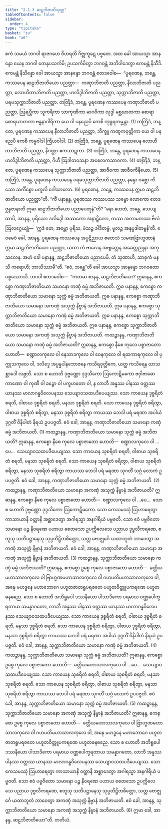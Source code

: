 ```yaml
---
title: "2.1.3 ဆဠဘိဇာတိသုတ္တ"
tableOfContents: false
sidebar:
  order: 4
type: "tipitaka"
basket: "su"
book: "a6"
---
```



<DynamicBreadcrumb />

<Division number="57" book="a6">

<Paragraph number="478" book="a6">
ဧကံ သမယံ ဘဂဝါ ရာဇဂဟေ ဝိဟရတိ ဂိဇ္ဈကူဋေ ပဗ္ဗတေ. အထ ခေါ အာယသ္မာ အာနန္ဒော ယေန ဘဂဝါ တေနုပသင်္ကမိ; ဥပသင်္ကမိတွာ ဘဂဝန္တံ အဘိဝါဒေတွာ ဧကမန္တံ နိသီဒိ. ဧကမန္တံ နိသိန္နော ခေါ အာယသ္မာ အာနန္ဒော ဘဂဝန္တံ ဧတဒဝေါစ—  “ပူရဏေန, ဘန္တေ, ကဿပေန ဆဠဘိဇာတိယော ပညတ္တာ—  ကဏှာဘိဇာတိ ပညတ္တာ, နီလာဘိဇာတိ ပညတ္တာ, လောဟိတာဘိဇာတိ ပညတ္တာ, ဟလိဒ္ဒါဘိဇာတိ ပညတ္တာ, သုက္ကာဘိဇာတိ ပညတ္တာ, ပရမသုက္ကာဘိဇာတိ ပညတ္တာ.
</Paragraph>

<Paragraph number="479" book="a6">
တတြိဒံ, ဘန္တေ, ပူရဏေန ကဿပေန ကဏှာဘိဇာတိ ပညတ္တာ, ဩရဗ္ဘိကာ သူကရိကာ သာကုဏိကာ မာဂဝိကာ လုဒ္ဒါ မစ္ဆဃာတကာ စောရာ စောရဃာတကာ ဗန္ဓနာဂါရိကာ ယေ ဝါ ပနညေပိ ကေစိ ကုရူရကမ္မန္တာ. (1)
</Paragraph>

<Paragraph number="480" book="a6">
တတြိဒံ, ဘန္တေ, ပူရဏေန ကဿပေန နီလာဘိဇာတိ ပညတ္တာ, ဘိက္ခူ ကဏ္ဋကဝုတ္တိကာ ယေ ဝါ ပနညေပိ ကေစိ ကမ္မဝါဒါ ကြိယဝါဒါ. (2)
</Paragraph>

<Paragraph number="481" book="a6">
တတြိဒံ, ဘန္တေ, ပူရဏေန ကဿပေန လောဟိတာဘိဇာတိ ပညတ္တာ, နိဂဏ္ဌာ ဧကသာဋကာ. (3)
</Paragraph>

<Paragraph number="482" book="a6">
တတြိဒံ, ဘန္တေ, ပူရဏေန ကဿပေန ဟလိဒ္ဒါဘိဇာတိ ပညတ္တာ, ဂိဟီ ဩဒါတဝသနာ အစေလကသာဝကာ. (4)
</Paragraph>

<Paragraph number="483" book="a6">
တတြိဒံ, ဘန္တေ, ပူရဏေန ကဿပေန သုက္ကာဘိဇာတိ ပညတ္တာ, အာဇီဝကာ အာဇီဝကိနိယော. (5)
</Paragraph>

<Paragraph number="484" book="a6">
တတြိဒံ, ဘန္တေ, ပူရဏေန ကဿပေန ပရမသုက္ကာဘိဇာတိ ပညတ္တာ, နန္ဒော ဝစ္ဆော ကိသော သင်္ကိစ္စော မက္ခလိ ဂေါသာလော. (6)
</Paragraph>

<Paragraph number="485" book="a6">
ပူရဏေန, ဘန္တေ, ကဿပေန ဣမာ ဆဠဘိဇာတိယော ပညတ္တာ”တိ.
</Paragraph>

<Paragraph number="486" book="a6">
“ကိံ ပနာနန္ဒ, ပူရဏဿ ကဿပဿ သဗ္ဗော လောကော ဧတဒဗ္ဘနုဇာနာတိ ဣမာ ဆဠဘိဇာတိယော ပညာပေတုန်”တိ? “နော ဟေတံ, ဘန္တေ. သေယျထာပိ, အာနန္ဒ, ပုရိသော ဒလိဒ္ဒေါ အဿကော အနာဠှိကော, တဿ အကာမကဿ ဗိလံ ဩလဂ္ဂေယျုံ—  ‘ဣဒံ တေ, အမ္ဘော ပုရိသ, မံသဉ္စ ခါဒိတဗ္ဗံ, မူလဉ္စ အနုပ္ပဒါတဗ္ဗန်’တိ. ဧဝမေဝံ ခေါ, အာနန္ဒ, ပူရဏေန ကဿပေန အပ္ပဋိညာယ ဧတေသံ သမဏဗြာဟ္မဏာနံ ဣမာ ဆဠဘိဇာတိယော ပညတ္တာ, ယထာ တံ ဗာလေန အဗျတ္တေန အခေတ္တညုနာ အကုသလေန.
</Paragraph>

<Paragraph number="487" book="a6">
အဟံ ခေါ ပနာနန္ဒ, ဆဠဘိဇာတိယော ပညာပေမိ. တံ သုဏာဟိ, သာဓုကံ မနသိ ကရောဟိ; ဘာသိဿာမီ”တိ. “ဧဝံ, ဘန္တေ”တိ ခေါ အာယသ္မာ အာနန္ဒော ဘဂဝတော ပစ္စဿောသိ. ဘဂဝါ ဧတဒဝေါစ—  “ကတမာ စာနန္ဒ, ဆဠဘိဇာတိယော? ဣဓာနန္ဒ, ဧကစ္စော ကဏှာဘိဇာတိယော သမာနော ကဏှံ ဓမ္မံ အဘိဇာယတိ. ဣဓ ပနာနန္ဒ, ဧကစ္စော ကဏှာဘိဇာတိယော သမာနော သုက္ကံ ဓမ္မံ အဘိဇာယတိ. ဣဓ ပနာနန္ဒ, ဧကစ္စော ကဏှာဘိဇာတိယော သမာနော အကဏှံ အသုက္ကံ နိဗ္ဗာနံ အဘိဇာယတိ. ဣဓ ပနာနန္ဒ, ဧကစ္စော သုက္ကာဘိဇာတိယော သမာနော ကဏှံ ဓမ္မံ အဘိဇာယတိ. ဣဓ ပနာနန္ဒ, ဧကစ္စော သုက္ကာဘိဇာတိယော သမာနော သုက္ကံ ဓမ္မံ အဘိဇာယတိ. ဣဓ ပနာနန္ဒ, ဧကစ္စော သုက္ကာဘိဇာတိယော သမာနော အကဏှံ အသုက္ကံ နိဗ္ဗာနံ အဘိဇာယတိ.
</Paragraph>

<Paragraph number="488" book="a6">
ကထဉ္စာနန္ဒ, ကဏှာဘိဇာတိယော သမာနော ကဏှံ ဓမ္မံ အဘိဇာယတိ? ဣဓာနန္ဒ, ဧကစ္စော နီစေ ကုလေ ပစ္စာဇာတော ဟောတိ—  စဏ္ဍာလကုလေ ဝါ နေသာဒကုလေ ဝါ ဝေနကုလေ ဝါ ရထကာရကုလေ ဝါ ပုက္ကုသကုလေ ဝါ, ဒလိဒ္ဒေ အပ္ပန္နပါနဘောဇနေ ကသိရဝုတ္တိကေ, ယတ္ထ ကသိရေန ဃာသစ္ဆာဒေါ လဗ္ဘတိ. သော စ ဟောတိ ဒုဗ္ဗဏ္ဏော ဒုဒ္ဒသိကော ဩကောဋိမကော ဗဝှါဗာဓော ကာဏော ဝါ ကုဏီ ဝါ ခဉ္ဇော ဝါ ပက္ခဟတော ဝါ, န လာဘီ အန္နဿ ပါနဿ ဝတ္ထဿ ယာနဿ မာလာဂန္ဓဝိလေပနဿ သေယျာဝသထပဒီပေယျဿ. သော ကာယေန ဒုစ္စရိတံ စရတိ, ဝါစာယ ဒုစ္စရိတံ စရတိ, မနသာ ဒုစ္စရိတံ စရတိ. သော ကာယေန ဒုစ္စရိတံ စရိတွာ, ဝါစာယ ဒုစ္စရိတံ စရိတွာ, မနသာ ဒုစ္စရိတံ စရိတွာ ကာယဿ ဘေဒါ ပရံ မရဏာ အပါယံ ဒုဂ္ဂတိံ ဝိနိပါတံ နိရယံ ဥပပဇ္ဇတိ. ဧဝံ ခေါ, အာနန္ဒ, ကဏှာဘိဇာတိယော သမာနော ကဏှံ ဓမ္မံ အဘိဇာယတိ. (1)
</Paragraph>

<Paragraph number="489" book="a6">
ကထဉ္စာနန္ဒ, ကဏှာဘိဇာတိယော သမာနော သုက္ကံ ဓမ္မံ အဘိဇာယတိ? ဣဓာနန္ဒ, ဧကစ္စော နီစေ ကုလေ ပစ္စာဇာတော ဟောတိ—  စဏ္ဍာလကုလေ ဝါ …ပေ…  သေယျာဝသထပဒီပေယျဿ. သော ကာယေန သုစရိတံ စရတိ, ဝါစာယ သုစရိတံ စရတိ, မနသာ သုစရိတံ စရတိ. သော ကာယေန သုစရိတံ စရိတွာ, ဝါစာယ သုစရိတံ စရိတွာ, မနသာ သုစရိတံ စရိတွာ ကာယဿ ဘေဒါ ပရံ မရဏာ သုဂတိံ သဂ္ဂံ လောကံ ဥပပဇ္ဇတိ. ဧဝံ ခေါ, အာနန္ဒ, ကဏှာဘိဇာတိယော သမာနော သုက္ကံ ဓမ္မံ အဘိဇာယတိ. (2)
</Paragraph>

<Paragraph number="490" book="a6">
ကထဉ္စာနန္ဒ, ကဏှာဘိဇာတိယော သမာနော အကဏှံ အသုက္ကံ နိဗ္ဗာနံ အဘိဇာယတိ? ဣဓာနန္ဒ, ဧကစ္စော နီစေ ကုလေ ပစ္စာဇာတော ဟောတိ—  စဏ္ဍာလကုလေ ဝါ …ပေ…  သော စ ဟောတိ ဒုဗ္ဗဏ္ဏော ဒုဒ္ဒသိကော ဩကောဋိမကော. သော ကေသမဿုံ ဩဟာရေတွာ ကာသာယာနိ ဝတ္ထာနိ အစ္ဆာဒေတွာ အဂါရသ္မာ အနဂါရိယံ ပဗ္ဗဇတိ. သော ဧဝံ ပဗ္ဗဇိတော သမာနော ပဉ္စ နီဝရဏေ ပဟာယ စေတသော ဥပက္ကိလေသေ ပညာယ ဒုဗ္ဗလီကရဏေ, စတူသု သတိပဋ္ဌာနေသု သုပ္ပတိဋ္ဌိတစိတ္တော, သတ္တ ဗောဇ္ဈင်္ဂေ ယထာဘူတံ ဘာဝေတွာ အကဏှံ အသုက္ကံ နိဗ္ဗာနံ အဘိဇာယတိ. ဧဝံ ခေါ, အာနန္ဒ, ကဏှာဘိဇာတိယော သမာနော အကဏှံ အသုက္ကံ နိဗ္ဗာနံ အဘိဇာယတိ. (3)
</Paragraph>

<Paragraph number="491" book="a6">
ကထဉ္စာနန္ဒ, သုက္ကာဘိဇာတိယော သမာနော ကဏှံ ဓမ္မံ အဘိဇာယတိ? ဣဓာနန္ဒ, ဧကစ္စော ဥစ္စေ ကုလေ ပစ္စာဇာတော ဟောတိ—  ခတ္တိယမဟာသာလကုလေ ဝါ ဗြာဟ္မဏမဟာသာလကုလေ ဝါ ဂဟပတိမဟာသာလကုလေ ဝါ, အဍ္ဎေ မဟဒ္ဓနေ မဟာဘောဂေ ပဟူတဇာတရူပရဇတေ ပဟူတဝိတ္တူပကရဏေ ပဟူတဓနဓညေ. သော စ ဟောတိ အဘိရူပေါ ဒဿနီယော ပါသာဒိကော ပရမာယ ဝဏ္ဏပေါက္ခရတာယ သမန္နာဂတော, လာဘီ အန္နဿ ပါနဿ ဝတ္ထဿ ယာနဿ မာလာဂန္ဓဝိလေပနဿ သေယျာဝသထပဒီပေယျဿ. သော ကာယေန ဒုစ္စရိတံ စရတိ, ဝါစာယ ဒုစ္စရိတံ စရတိ, မနသာ ဒုစ္စရိတံ စရတိ. သော ကာယေန ဒုစ္စရိတံ စရိတွာ, ဝါစာယ ဒုစ္စရိတံ စရိတွာ, မနသာ ဒုစ္စရိတံ စရိတွာ ကာယဿ ဘေဒါ ပရံ မရဏာ အပါယံ ဒုဂ္ဂတိံ ဝိနိပါတံ နိရယံ ဥပပဇ္ဇတိ. ဧဝံ ခေါ, အာနန္ဒ, သုက္ကာဘိဇာတိယော သမာနော ကဏှံ ဓမ္မံ အဘိဇာယတိ. (4)
</Paragraph>

<Paragraph number="492" book="a6">
ကထဉ္စာနန္ဒ, သုက္ကာဘိဇာတိယော သမာနော သုက္ကံ ဓမ္မံ အဘိဇာယတိ? ဣဓာနန္ဒ, ဧကစ္စော ဥစ္စေ ကုလေ ပစ္စာဇာတော ဟောတိ—  ခတ္တိယမဟာသာလကုလေ ဝါ …ပေ…  သေယျာဝသထပဒီပေယျဿ. သော ကာယေန သုစရိတံ စရတိ, ဝါစာယ သုစရိတံ စရတိ, မနသာ သုစရိတံ စရတိ. သော ကာယေန သုစရိတံ စရိတွာ, ဝါစာယ သုစရိတံ စရိတွာ, မနသာ သုစရိတံ စရိတွာ ကာယဿ ဘေဒါ ပရံ မရဏာ သုဂတိံ သဂ္ဂံ လောကံ ဥပပဇ္ဇတိ. ဧဝံ ခေါ, အာနန္ဒ, သုက္ကာဘိဇာတိယော သမာနော သုက္ကံ ဓမ္မံ အဘိဇာယတိ. (5)
</Paragraph>

<Paragraph number="493" book="a6">
ကထဉ္စာနန္ဒ, သုက္ကာဘိဇာတိယော သမာနော အကဏှံ အသုက္ကံ နိဗ္ဗာနံ အဘိဇာယတိ? ဣဓာနန္ဒ, ဧကစ္စော ဥစ္စေ ကုလေ ပစ္စာဇာတော ဟောတိ—  ခတ္တိယမဟာသာလကုလေ ဝါ ဗြာဟ္မဏမဟာသာလကုလေ ဝါ ဂဟပတိမဟာသာလကုလေ ဝါ, အဍ္ဎေ မဟဒ္ဓနေ မဟာဘောဂေ ပဟူတဇာတရူပရဇတေ ပဟူတဝိတ္တူပကရဏေ ပဟူတဓနဓညေ. သော စ ဟောတိ အဘိရူပေါ ဒဿနီယော ပါသာဒိကော ပရမာယ ဝဏ္ဏပေါက္ခရတာယ သမန္နာဂတော, လာဘီ အန္နဿ ပါနဿ ဝတ္ထဿ ယာနဿ မာလာဂန္ဓဝိလေပနဿ သေယျာဝသထပဒီပေယျဿ. သော ကေသမဿုံ ဩဟာရေတွာ ကာသာယာနိ ဝတ္ထာနိ အစ္ဆာဒေတွာ အဂါရသ္မာ အနဂါရိယံ ပဗ္ဗဇတိ. သော ဧဝံ ပဗ္ဗဇိတော သမာနော ပဉ္စ နီဝရဏေ ပဟာယ စေတသော ဥပက္ကိလေသေ ပညာယ ဒုဗ္ဗလီကရဏေ, စတူသု သတိပဋ္ဌာနေသု သုပ္ပတိဋ္ဌိတစိတ္တော, သတ္တ ဗောဇ္ဈင်္ဂေ ယထာဘူတံ ဘာဝေတွာ အကဏှံ အသုက္ကံ နိဗ္ဗာနံ အဘိဇာယတိ. ဧဝံ ခေါ, အာနန္ဒ, သုက္ကာဘိဇာတိယော သမာနော အကဏှံ အသုက္ကံ နိဗ္ဗာနံ အဘိဇာယတိ. (6)
</Paragraph>

<Paragraph number="494" book="a6">
ဣမာ ခေါ, အာနန္ဒ, ဆဠဘိဇာတိယော”တိ.

</Paragraph>
</Division>

<Paragraph number="495" type="center" book="a6">
တတိယံ.
</Paragraph>
